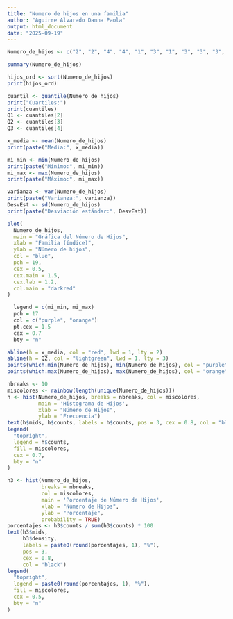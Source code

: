 ---
title: "Numero de hijos en una familia"
author: "Aguirre Alvarado Danna Paola"
output: html_document
date: "2025-09-19"
---

```{r}
Numero_de_hijos <- c("2", "2", "4", "4", "1", "3", "1", "3", "3", "3", "5", "2", "1", "5", "3", "3", "3", "3", "1", "3", "3", "2", "5", "5", "2", "5", "2", "3", "1", "3")
```

```{r}
summary(Numero_de_hijos)
```

```{r}
hijos_ord <- sort(Numero_de_hijos)
print(hijos_ord)
```

```{r}
cuartil <- quantile(Numero_de_hijos)
print("Cuartiles:")
print(cuantiles)
Q1 <- cuantiles[2]
Q2 <- cuantiles[3]
Q3 <- cuantiles[4]
```

```{r}
x_media <- mean(Numero_de_hijos)
print(paste("Media:", x_media))
```

```{r}
mi_min <- min(Numero_de_hijos)
print(paste("Mínimo:", mi_min))
mi_max <- max(Numero_de_hijos)
print(paste("Máximo:", mi_max))
```

```{r}
varianza <- var(Numero_de_hijos)
print(paste("Varianza:", varianza))
DesvEst <- sd(Numero_de_hijos)
print(paste("Desviación estándar:", DesvEst))
```

```{r}
plot(
  Numero_de_hijos,
  main = "Gráfica del Número de Hijos",
  xlab = "Familia (índice)",
  ylab = "Número de hijos",
  col = "blue",
  pch = 19,
  cex = 0.5,
  cex.main = 1.5,
  cex.lab = 1.2,
  col.main = "darkred"
)
```

```{r}
  legend = c(mi_min, mi_max)
  pch = 17
  col = c("purple", "orange")
  pt.cex = 1.5
  cex = 0.7
  bty = "n"

abline(h = x_media, col = "red", lwd = 1, lty = 2)
abline(h = Q2, col = "lightgreen", lwd = 1, lty = 3)
points(which.min(Numero_de_hijos), min(Numero_de_hijos), col = "purple", pch = 17, cex = 1.5)
points(which.max(Numero_de_hijos), max(Numero_de_hijos), col = "orange", pch = 17, cex = 1.5)
```

```{r}
nbreaks <- 10
miscolores <- rainbow(length(unique(Numero_de_hijos)))
h <- hist(Numero_de_hijos, breaks = nbreaks, col = miscolores,
          main = 'Histograma de Hijos',
          xlab = "Número de Hijos",
          ylab = "Frecuencia")
text(h$mids, h$counts, labels = h$counts, pos = 3, cex = 0.8, col = "black")
legend(
  "topright",
  legend = h$counts,
  fill = miscolores,
  cex = 0.7,
  bty = "n"
)
```

```{r}
h3 <- hist(Numero_de_hijos,
           breaks = nbreaks,
           col = miscolores,
           main = 'Porcentaje de Número de Hijos',
           xlab = "Número de Hijos",
           ylab = "Porcentaje",
           probability = TRUE)
porcentajes <- h3$counts / sum(h3$counts) * 100
text(h3$mids,
     h3$density,
     labels = paste0(round(porcentajes, 1), "%"),
     pos = 3,
     cex = 0.8,
     col = "black")
legend(
  "topright",
  legend = paste0(round(porcentajes, 1), "%"),
  fill = miscolores,
  cex = 0.5,
  bty = "n"
)
```